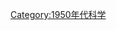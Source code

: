 {{依分類劃分的年份
|m=1
|c=9
|d=5
|y=7
|cat=科學
|sortkey=科學
|in=
|parent=20世纪各年科学
}}
{{Commonscat|1957 in science}}
[[Category:1950年代科学|Category:1950年代科学]]
